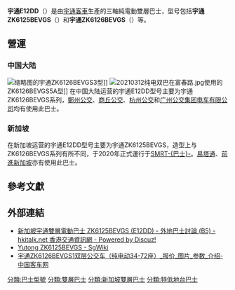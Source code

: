 {{Refimprove|time=2020-10-26T10:27:50+00:00}}
{{noteTA
|1=zh-cn:低地板;zh-hk:特低地台;zh-tw:低底盤;
|2=zh-tw:公車;zh-cn:公交车;zh-hk:巴士;
}}
{{巴士型號信息框
| background       = 
| name             = 宇通E12DD
| imagesize        = 300px
| image            = Go-Ahead Singapore Yutong E12DD (ZK6125BEVGS) (50537710912).jpg
| caption          = [[前進新加坡|前進新加坡]]运行的宇通ZK6125BEVGS型
| image_two        = 
| caption_two      = 
| image_three      = 
| caption_three    = 
| manufacturer     = [[宇通客車|宇通客車]]
| factory          = {{CHN}}
| replaced         = 
| yearconstruction = 2017年至今
| successor        = 
| competitor       = 
| Operator         = {{Flag|Singapore}}：<br>[[易塔通|易塔通]]<ref name="Land Transport Guru">[https://landtransportguru.net/yutong-e12dd/ Yutong ZK6125BEVGS (E12DD) | Land Transport Guru]</ref><br>[[前進新加坡|前進新加坡]]<ref name="Land Transport Guru"/><br>[[SMRT巴士|SMRT-{巴士}-]]<ref name="Land Transport Guru"/><br>{{CHN}}：<br>[[鄭州公交|鄭州公交]]<ref name="buspedia">[https://buspedia.top/model/1238 宇通 ZK6126BEVGS3 (E12DD) - ViUBus巴士档案站]</ref><br>[[商丘公交|商丘公交]]<ref name="buspedia"/><br>[[广州公交集团电车有限公司|广州公交集团电车有限公司]]<ref name="buspedia"/><br>[[杭州公交|杭州公交]]
| assembly         = {{CHN}}
| length           = 12米
| width            = 2.55米
| height           = 4.14米
| capacity         = 
| floortype        = [[特低地台巴士|特低地台]]
| doors            = 2
| weight           = 25000公斤
| chassis          = 
| engine           = TZ368XSYTB11
| gearbox          = 
| horsepower       = 
}}
'''宇通E12DD'''（{{Lang-en|Yutong E12DD}}）是由[[宇通客車|宇通客車]]生產的三軸純電動雙層巴士，型号包括'''宇通ZK6125BEVGS'''（{{Lang-en|Yutong ZK6125BEVGS}}）和'''宇通ZK6126BEVGS'''（{{Lang-en|Yutong ZK6126BEVGS}}）等。

== 營運 ==
=== 中国大陆 ===
[[File:20190826_Yutong_E12DD_on_Zhengzhou_Bus_Route_62.jpg|缩略图]]的宇通ZK6126BEVGS3型]]
[[File:20210312纯电双巴在富春路.jpg|thumb]]使用的ZK6126BEVGS5A型]]
在中国大陆运营的宇通E12DD型号主要为宇通ZK6126BEVGS系列，[[鄭州公交|鄭州公交]]、[[商丘公交|商丘公交]]、[[杭州公交|杭州公交]]和[[广州公交集团电车有限公司|广州公交集团电车有限公司]]均有使用此巴士。

=== 新加坡 ===
在新加坡运营的宇通E12DD型号主要为宇通ZK6125BEVGS，造型上与ZK6126BEVGS系列有所不同，于2020年正式運行于[[SMRT巴士|SMRT-{巴士}-]]。[[易塔通|易塔通]]、[[前進新加坡|前進新加坡]]亦有使用此巴士。

== 參考文獻 ==
{{reflist}}

== 外部連結 ==
* [https://www.hkitalk.net/HKiTalk2/thread-1175873-1-1.html 新加坡宇通雙層電動巴士 ZK6125BEVGS (E12DD) - 外地巴士討論 (B5) - hkitalk.net 香港交通資訊網 - Powered by Discuz!] {{Wayback|url=https://www.hkitalk.net/HKiTalk2/thread-1175873-1-1.html |date=20201028212257 }}
* [https://sgwiki.com/wiki/Yutong_ZK6125BEVGS Yutong ZK6125BEVGS - SgWiki] {{Wayback|url=https://sgwiki.com/wiki/Yutong_ZK6125BEVGS |date=20201028211645 }}
* [https://chinabuses.com/product/buses/14864.html 宇通ZK6126BEVGS1双层公交车（纯电动34-72座）_报价_图片_参数_介绍-中国客车网] {{Wayback|url=https://chinabuses.com/product/buses/14864.html |date=20201108072922 }}

{{宇通集團}}

[[分類:巴士型號|分類:巴士型號]]
[[分類:雙層巴士|分類:雙層巴士]]
[[分類:新加坡雙層巴士|分類:新加坡雙層巴士]]
[[分類:特低地台巴士|分類:特低地台巴士]]